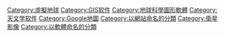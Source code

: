 {{Commons category|Google Earth}}
{{Catmain}}

[[Category:虛擬地球|Category:虛擬地球]]
[[Category:GIS软件|Category:GIS软件]]
[[Category:地球科學圖形軟體|Category:地球科學圖形軟體]]
[[Category:天文学软件|Category:天文学软件]]
[[Category:Google地圖|Category:Google地圖]]
[[Category:以網站命名的分類|Category:以網站命名的分類]]
[[Category:衛星影像|Category:衛星影像]]
[[Category:以軟體命名的分類|Category:以軟體命名的分類]]